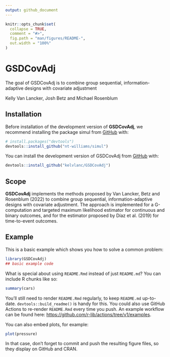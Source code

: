 ```yaml
---
output: github_document
---
```


<!-- README.md is generated from README.Rmd. Please edit that file -->

```r
knitr::opts_chunk$set(
  collapse = TRUE,
  comment = "#>",
  fig.path = "man/figures/README-",
  out.width = "100%"
)
```

# GSDCovAdj

<!-- badges: start -->
<!-- badges: end -->

The goal of GSDCovAdj is to combine group sequential, information-adaptive designs with covariate adjustment 

Kelly Van Lancker, Josh Betz and Michael Rosenblum

## Installation

Before installation of the development version of **GSDCovAdj**, we recommend installing the package simul from [GitHub](https://github.com/) with:
``` r
# install.packages("devtools")
devtools::install_github("nt-williams/simul")
```

You can install the development version of GSDCovAdj from [GitHub](https://github.com/) with:

``` r
devtools::install_github("kelvlanc/GSDCovAdj")
```

## Scope

**GSDCovAdj** implements the methods proposed by Van Lancker, Betz and Rosenblum (2022) to combine group sequential, information-adaptive designs with covariate adjustment. 
The approach is implemented for a G-computation and targeted maximum likelihood estimator for continuous and binary outcomes, and for the estimator proposed by Díaz et al. (2019) for time-to-event outcomes.

## Example

This is a basic example which shows you how to solve a common problem:

```r
library(GSDCovAdj)
## basic example code
```

What is special about using `README.Rmd` instead of just `README.md`? You can include R chunks like so:

```r
summary(cars)
```

You'll still need to render `README.Rmd` regularly, to keep `README.md` up-to-date. `devtools::build_readme()` is handy for this. You could also use GitHub Actions to re-render `README.Rmd` every time you push. An example workflow can be found here: <https://github.com/r-lib/actions/tree/v1/examples>.

You can also embed plots, for example:

```r
plot(pressure)
```

In that case, don't forget to commit and push the resulting figure files, so they display on GitHub and CRAN.
